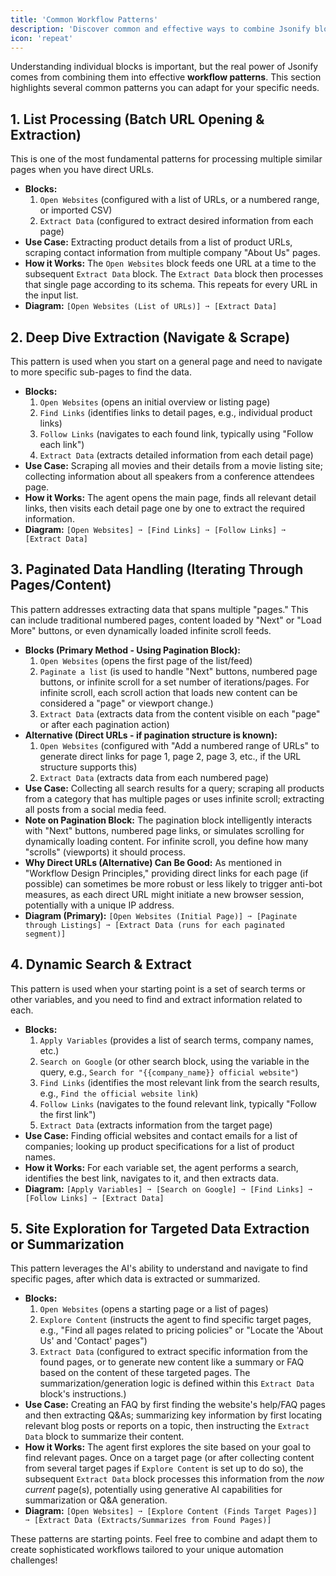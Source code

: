 ```yaml
---
title: 'Common Workflow Patterns'
description: 'Discover common and effective ways to combine Jsonify blocks to solve various automation tasks.'
icon: 'repeat'
---
```


Understanding individual blocks is important, but the real power of Jsonify comes from combining them into effective **workflow patterns**. This section highlights several common patterns you can adapt for your specific needs.

## 1. List Processing (Batch URL Opening & Extraction)

This is one of the most fundamental patterns for processing multiple similar pages when you have direct URLs.

* **Blocks:**
    1.  `Open Websites` (configured with a list of URLs, or a numbered range, or imported CSV)
    2.  `Extract Data` (configured to extract desired information from each page)
* **Use Case:** Extracting product details from a list of product URLs, scraping contact information from multiple company "About Us" pages.
* **How it Works:** The `Open Websites` block feeds one URL at a time to the subsequent `Extract Data` block. The `Extract Data` block then processes that single page according to its schema. This repeats for every URL in the input list.
* **Diagram:**
    `[Open Websites (List of URLs)] ➙ [Extract Data]`

## 2. Deep Dive Extraction (Navigate & Scrape)

This pattern is used when you start on a general page and need to navigate to more specific sub-pages to find the data.

* **Blocks:**
    1.  `Open Websites` (opens an initial overview or listing page)
    2.  `Find Links` (identifies links to detail pages, e.g., individual product links)
    3.  `Follow Links` (navigates to each found link, typically using "Follow each link")
    4.  `Extract Data` (extracts detailed information from each detail page)
* **Use Case:** Scraping all movies and their details from a movie listing site; collecting information about all speakers from a conference attendees page.
* **How it Works:** The agent opens the main page, finds all relevant detail links, then visits each detail page one by one to extract the required information.
* **Diagram:**
    `[Open Websites] ➙ [Find Links] ➙ [Follow Links] ➙ [Extract Data]`

## 3. Paginated Data Handling (Iterating Through Pages/Content)

This pattern addresses extracting data that spans multiple "pages." This can include traditional numbered pages, content loaded by "Next" or "Load More" buttons, or even dynamically loaded infinite scroll feeds.

* **Blocks (Primary Method - Using Pagination Block):**
    1.  `Open Websites` (opens the first page of the list/feed)
    2.  `Paginate a list` (is used to handle "Next" buttons, numbered page buttons, or infinite scroll for a set number of iterations/pages. For infinite scroll, each scroll action that loads new content can be considered a "page" or viewport change.)
    3.  `Extract Data` (extracts data from the content visible on each "page" or after each pagination action)
* **Alternative (Direct URLs - if pagination structure is known):**
    1.  `Open Websites` (configured with "Add a numbered range of URLs" to generate direct links for page 1, page 2, page 3, etc., if the URL structure supports this)
    2.  `Extract Data` (extracts data from each numbered page)
* **Use Case:** Collecting all search results for a query; scraping all products from a category that has multiple pages or uses infinite scroll; extracting all posts from a social media feed.
* **Note on Pagination Block:** The pagination block intelligently interacts with "Next" buttons, numbered page links, or simulates scrolling for dynamically loading content. For infinite scroll, you define how many "scrolls" (viewports) it should process.
* **Why Direct URLs (Alternative) Can Be Good:** As mentioned in "Workflow Design Principles," providing direct links for each page (if possible) can sometimes be more robust or less likely to trigger anti-bot measures, as each direct URL might initiate a new browser session, potentially with a unique IP address.
* **Diagram (Primary):**
    `[Open Websites (Initial Page)] ➙ [Paginate through Listings] ➙ [Extract Data (runs for each paginated segment)]`

## 4. Dynamic Search & Extract

This pattern is used when your starting point is a set of search terms or other variables, and you need to find and extract information related to each.

* **Blocks:**
    1.  `Apply Variables` (provides a list of search terms, company names, etc.)
    2.  `Search on Google` (or other search block, using the variable in the query, e.g., `Search for "{{company_name}} official website"`)
    3.  `Find Links` (identifies the most relevant link from the search results, e.g., `Find the official website link`)
    4.  `Follow Links` (navigates to the found relevant link, typically "Follow the first link")
    5.  `Extract Data` (extracts information from the target page)
* **Use Case:** Finding official websites and contact emails for a list of companies; looking up product specifications for a list of product names.
* **How it Works:** For each variable set, the agent performs a search, identifies the best link, navigates to it, and then extracts data.
* **Diagram:**
    `[Apply Variables] ➙ [Search on Google] ➙ [Find Links] ➙ [Follow Links] ➙ [Extract Data]`

## 5. Site Exploration for Targeted Data Extraction or Summarization

This pattern leverages the AI's ability to understand and navigate to find specific pages, after which data is extracted or summarized.

* **Blocks:**
    1.  `Open Websites` (opens a starting page or a list of pages)
    2.  `Explore Content` (instructs the agent to find specific target pages, e.g., "Find all pages related to pricing policies" or "Locate the 'About Us' and 'Contact' pages")
    3.  `Extract Data` (configured to extract specific information from the found pages, or to generate new content like a summary or FAQ based on the content of these targeted pages. The summarization/generation logic is defined within this `Extract Data` block's instructions.)
* **Use Case:** Creating an FAQ by first finding the website's help/FAQ pages and then extracting Q&As; summarizing key information by first locating relevant blog posts or reports on a topic, then instructing the `Extract Data` block to summarize their content.
* **How it Works:** The agent first explores the site based on your goal to find relevant pages. Once on a target page (or after collecting content from several target pages if `Explore Content` is set up to do so), the subsequent `Extract Data` block processes this information from the *now current* page(s), potentially using generative AI capabilities for summarization or Q&A generation.
* **Diagram:**
    `[Open Websites] ➙ [Explore Content (Finds Target Pages)] ➙ [Extract Data (Extracts/Summarizes from Found Pages)]`

These patterns are starting points. Feel free to combine and adapt them to create sophisticated workflows tailored to your unique automation challenges!